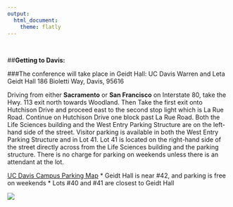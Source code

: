 ```yaml
---
output: 
  html_document:
    theme: flatly
---
```

<br>

##**Getting to Davis:**

###The conference will take place in Geidt Hall: UC Davis Warren and Leta Geidt Hall 186 Bioletti Way, Davis, 95616

Driving from either **Sacramento** or **San Francisco** on Interstate 80, take the Hwy. 113 exit north towards Woodland. Then Take the first exit onto Hutchison Drive and proceed east to the second stop light which is La Rue Road. Continue on Hutchison Drive one block past La Rue Road. Both the Life Sciences building and the West Entry Parking Structure are on the left-hand side of the street. Visitor parking is available in both the West Entry Parking Structure and in Lot 41. Lot 41 is located on the right-hand side of the street directly across from the Life Sciences building and the parking structure. There is no charge for parking on weekends unless there is an attendant at the lot. 

[UC Davis Campus Parking Map](http://taps.ucdavis.edu/sites/taps.ucdavis.edu/files/attachments/parking_map.pdf)
  * Geidt Hall is near #42, and parking is free on weekends 
  * Lots #40 and #41 are closest to Geidt Hall 
  
![](pics/map.png)  
